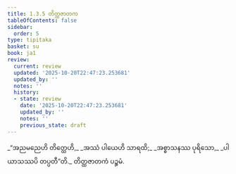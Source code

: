 ```yaml
---
title: 1.3.5 တိတ္ထဇာတက
tableOfContents: false
sidebar:
  order: 5
type: tipitaka
basket: su
book: ja1
review:
  current: review
  updated: '2025-10-20T22:47:23.253681'
  updated_by: ''
  notes: ''
  history:
  - state: review
    date: '2025-10-20T22:47:23.253681'
    updated_by: ''
    notes: ''
    previous_state: draft
---
```



<DynamicBreadcrumb />


<ReviewStatus review={frontmatter.review} showDetails={true} />

<HypothesisAnnotation frontmatter={frontmatter} />

<Division number="25" book="ja1" e="ch" v="22" p="7">

<Paragraph number="54" type="verses" book="ja1">
_“အညမညေဟိ တိတ္ထေဟိ,_  
_အဿံ ပါယေဟိ သာရထိ;_  
_အစ္စာသနဿ ပုရိသော,_  
_ပါယာသဿပိ တပ္ပတီ”တိ._  


</Paragraph>
</Division>

<Paragraph number="55" type="center" book="ja1">
တိတ္ထဇာတကံ ပဉ္စမံ.
</Paragraph>
